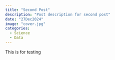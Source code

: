 ```yaml
---
title: "Second Post"
description: "Post description for second post"
date: "27Dec2024"
image: "cover.jpg"
categories:
  - Science
  - Data
---
```


This is for testing

